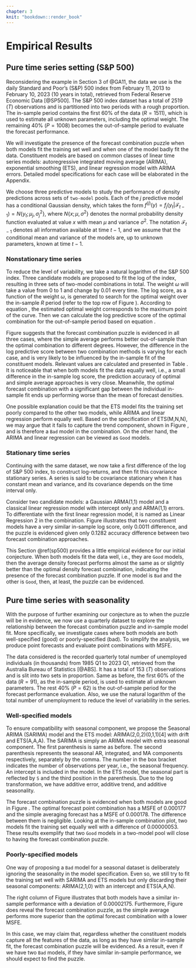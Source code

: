 ```yaml
---
chapter: 3
knit: "bookdown::render_book"
---
```



# Empirical Results

## Pure time series setting (S\&P 500) {#sp500}

Reconsidering the example in Section 3 of @GA11, the data we use is the daily Standard and Poor's (S\&P) 500 index from February 11, 2013 to February 10, 2023 (10 years in total), retrieved from Federal Reserve Economic Data [@SP500]. The S&P 500 index dataset has a total of 2519 ($T$) observations and is partitioned into two periods with a rough proportion. The in-sample period contains the first 60% of the data ($R = 1511$), which is used to estimate all unknown parameters, including the optimal weight. The remaining 40% ($P = 1008$) becomes the out-of-sample period to evaluate the forecast performance.  

We will investigate the presence of the forecast combination puzzle when both models fit the training set well and when one of the model badly fit the data. Constituent models are based on common classes of linear time series models: autoregressive integrated moving average (ARIMA), exponential smoothing (ETS), and linear regression model with ARIMA errors. Detailed model specifications for each case will be elaborated in the Appendix.

We choose three predictive models to study the performance of density predictions across sets of ``two-model`` pools. Each of the $j$ predictive model has a conditional Gaussian density, which takes the form $f^{(j)}(y)=f_j(y_t|\mathcal{F}_{t-1})=N\{y_t; \mu_j, \sigma^2_j\}$, where $N\{x; \mu, \sigma^2\}$ denotes the normal probability density function evaluated at value $x$ with mean $\mu$ and variance $\sigma^2$. The notation $\mathcal{F}_{t-1}$ denotes all information available at time $t-1$, and we assume that the conditional mean and variance of the models are, up to unknown parameters, known at time $t-1$.



### Nonstationary time series

To reduce the level of variability, we take a natural logarithm of the S\&P 500 index. Three candidate models are proposed to fit the log of the index, resulting in three sets of two-model combinations in total. The weight $\omega$ will take a value from 0 to 1 and change by 0.01 every time. The log score, as a function of the weight $\omega$, is generated to search for the optimal weight over the in-sample $R$ period (refer to the top row of Figure \ref{fig:nonstat}). According to equation \ref{eqn:LS2}, the estimated optimal weight corresponds to the maximum point of the curve. Then we can calculate the log predictive score of the optimal combination for the out-of-sample period based on equation \ref{eqn:LS3}.

\begin{figure}[ht]
\centering
\includegraphics[scale=0.45]{figures/SP500_nonstationary.pdf}
\caption{Log predictive score of S\&P 500 index predictive densities in two-model pools over the in-sample (top) and out-of-sample (bottom) period. Constituent prediction models described in the title. The x-axis represents the weight assigned on the former model of the combination and the y-axis indicates the log predictive score. The orange dot represents the optimal combination, while the blue dot indicates the simple average.}
\label{fig:nonstat}
\end{figure}

Figure \ref{fig:nonstat} suggests that the forecast combination puzzle is evidenced in all three cases, where the simple average performs better out-of-sample than the optimal combination to different degrees. However, the difference in the log predictive score between two combination methods is varying for each case, and is very likely to be influenced by the in-sample fit of the constituent models. Relevant values are calculated and presented in Table \ref{tab:comparison1}. It is noticeable that when both models fit the data equally well, i.e., a small difference in the in-sample log score, the prediction accuracy of optimal and simple average approaches is very close. Meanwhile, the optimal forecast combination with a significant gap between the individual in-sample fit ends up performing worse than the mean of forecast densities.

\begin{table}[ht]
  \centering
    \begin{tabular}{l|ccc}
    \toprule
                                      &    Left     &   Middle    &    Right   \\
    \midrule
    In-sample log score difference    &   5.8989    &   1.2718    &   7.1707   \\
    Optimal versus average            &   9.9569    &   0.2268    &  19.9928   \\
    Presence of the puzzle            &   Yes       &   Yes       &   Yes      \\
    \bottomrule
    \end{tabular}
  \caption{``Left``, ``Middle`` and ``Right`` correspond to the position of each pair of combination in Figure \ref{fig:nonstat}. ``In-sample log score difference`` denotes the absolute difference of the log score over the training period between two models, which can be viewed as an informal accuracy measure of in-sample fit. ``Optimal versus average`` shows the absolute difference in log predictive score between the optimal combination and the simple average.}
  \label{tab:comparison1}
\end{table}

One possible explanation could be that the ETS model fits the training set poorly compared to the other two models, while ARIMA and linear regression perform equally well. Based on the specification of ETS(M,N,N), we may argue that it fails to capture the trend component, shown in Figure \ref{fig:llg}, and is therefore a ``Bad`` model in the combination. On the other hand, the ARIMA and linear regression can be viewed as ``Good`` models. 

\begin{figure}[ht]
\centering
\includegraphics[scale=0.4]{figures/log_linegraph.pdf}
\caption{The black vertical line separates the traning set and the evaluation set. The training set is on the left and the evaluation set is on the right.}
\label{fig:llg}
\end{figure}





### Stationary time series

Continuing with the same dataset, we now take a first difference of the log of S\&P 500 index, to construct log-returns, and then fit this covariance stationary series. A series is said to be covariance stationary when it has constant mean and variance, and its covariance depends on the time interval only.

Consider two candidate models: a Gaussian ARMA(1,1) model and a classical linear regression model with intercept only and ARMA(1,1) errors. To differentiate with the first linear regression model, it is named as Linear Regression 2 in the combination. Figure \ref{fig:stat} illustrates that two constituent models have a very similar in-sample log score, only 0.0011 difference, and the puzzle is evidenced given only 0.1282 accuracy difference between two forecast combination approaches.

\begin{figure}[ht]
\centering
\includegraphics[scale=0.6]{figures/SP500_stationary.pdf}
\caption{Log predictive score of S\&P 500 index predictive densities in two-model pools over the in-sample (left) and the out-of-sample (right) period. The x-axis represents the weight assigned on the ARMA(1,1) model and the y-axis indicates the log predictive score. The meanings of colored dots remain the same as before.}
\label{fig:stat}
\end{figure}

This Section \@ref(sp500) provides a little empirical evidence for our initial conjecture. When both models fit the data well, i.e., they are ``Good`` models, then the average density forecast performs almost the same as or slightly better than the optimal density forecast combination, indicating the presence of the forecast combination puzzle. If one model is ``Bad`` and the other is ``Good``, then, at least, the puzzle can be evidenced.










## Pure time series with seasonality

With the purpose of further examining our conjecture as to when the puzzle will be in evidence, we now use a quarterly dataset to explore the relationship between the forecast combination puzzle and in-sample model fit. More specifically, we investigate cases where both models are both well-specified (good) or poorly-specified (bad). To simplify the analysis, we produce point forecasts and evaluate point combinations with MSFE.

The data considered is the recorded quarterly total number of unemployed individuals (in thousands) from 1985 Q1 to 2023 Q1, retrieved from the Australia Bureau of Statistics [@ABS]. It has a total of 153 ($T$) observations and is slit into two sets in proportion. Same as before, the first 60% of the data ($R = 91$), as the in-sample period, is used to estimate all unknown parameters. The rest 40% ($P = 62$) is the out-of-sample period for the forecast performance evaluation. Also, we use the natural logarithm of the total number of unemployment to reduce the level of variability in the series.



### Well-specified models

To ensure compatibility with seasonal component, we propose the Seasonal ARIMA (SARIMA) model and the ETS model: ARIMA(2,0,2)(0,1,1)[4] with drift and ETS(A,A,A). The SARIMA is simply an ARIMA model with extra seasonal component. The first parenthesis is same as before. The second parenthesis represents the seasonal AR, integrated, and MA components respectively, separately by the comma. The number in the box bracket indicates the number of observations per year, i.e., the seasonal frequency. An intercept is included in the model. In the ETS model, the seasonal part is reflected by `S` and the third position in the parenthesis. Due to the log transformation, we have additive error, additive trend, and additive seasonality.

The forecast combination puzzle is evidenced when both models are good in Figure \ref{fig:sd}. The optimal forecast point combination has a MSFE of 0.000177 and the simple averaging forecast has a MSFE of 0.000178. The difference between them is negligible. Looking at the in-sample combination plot, two models fit the training set equally well with a difference of 0.00000053. These results exemplify that two ``Good`` models in a two-model pool will close to having the forecast combination puzzle.

\begin{figure}[ht]
\centering
\includegraphics[scale=0.5]{figures/EMPL.pdf}
\caption{MSFE of predictive points in well-specified (left) and pooly-specified (right) two-model pools over the in-sample (top) and out-of-sample (bottom) period. The x-axis represents the weight assigned on the first model and the y-axis indicates the value of MSFE. The meanings of colored dots remain the same.}
\label{fig:sd}
\end{figure}



### Poorly-specified models

One way of proposing a ``Bad`` model for a seasonal dataset is deliberately ignoring the seasonality in the model specification. Even so, we still try to fit the training set well with SARIMA and ETS models but only discarding their seasonal components: ARIMA(2,1,0) with an intercept and ETS(A,A,N).

The right column of Figure \ref{fig:sd} illustrates that both models have a similar in-sample performance with a deviation of 0.00002175. Furthermore, Figure \ref{fig:sd} does reveal the forecast combination puzzle, as the simple average performs more superior than the optimal forecast combination with a lower MSFE. 

In this case, we may claim that, regardless whether the constituent models capture all the features of the data, as long as they have similar in-sample fit, the forecast combination puzzle will be evidenced. As a result, even if we have two ``Bad`` models, if they have similar in-sample performance, we should expect to find the puzzle.









